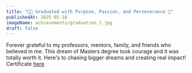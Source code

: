 ```yaml
---
title: "👩‍🎓 Graduated with Purpose, Passion, and Perseverance 🎯"
publishedAt: 2025-05-18
imageName: achievements/graduation_1.jpg
draft: false
---
```


Forever grateful to my professors, mentors, family, and friends who believed in me. This dream of Masters degree took courage and it was totally worth it. Here's to chasing bigger dreams and creating real impact! Certificate [here](https://drive.google.com/file/d/1HvAlp5iMzUgriSnofascTbuKPMuF8qDI/view?usp=sharing)